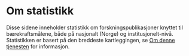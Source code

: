 # Om statistikk

Disse sidene inneholder statistikk om forskningspublikasjoner knyttet til bærekraftsmålene, både på nasjonalt (Norge) og institusjonelt-nivå. 
Statistikken er basert på den breddeste kartleggingen, se [Om denne tjenesten](/om/om-tjenesten#metoder-for-tilknytning-til-b%C3%A6rekraftsm%C3%A5lene) for informasjon.
